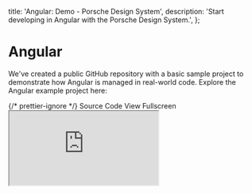 
  title: 'Angular: Demo - Porsche Design System',
  description: 'Start developing in Angular with the Porsche Design System.',
};

# Angular

<TableOfContents headings={[]} />

We've created a public GitHub repository with a basic sample project to demonstrate how Angular is managed in real-world
code. Explore the Angular example project here:

<div className="flex flex-wrap gap-static-md mt-fluid-lg">
  <PLinkPure icon="external">
    {/* prettier-ignore */}
    <Link href="https://github.com/porsche-design-system/examples/tree/main/frameworks/angular">Source Code</Link>
  </PLinkPure>
  <PLinkPure icon="external">
    <Link href="https://porsche-design-system.github.io/examples/angular">View Fullscreen</Link>
  </PLinkPure>
</div>

<iframe
  className="my-fluid-md w-full aspect-3/2 rounded-lg shadow-high"
  title="Angular: Demo application"
  src="https://porsche-design-system.github.io/examples/angular"
/>
